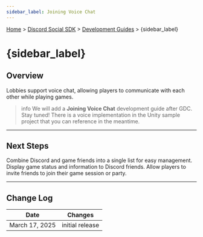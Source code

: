 ```yaml
---
sidebar_label: Joining Voice Chat
---
```


[Home](#DOCS_INTRO) > [Discord Social SDK](#DOCS_DISCORD_SOCIAL_SDK_OVERVIEW) > [Development Guides](#DOCS_DISCORD_SOCIAL_SDK_DEVELOPMENT_GUIDES) > {sidebar_label}

# {sidebar_label}

<LimitedAccessCallout />

## Overview

Lobbies support voice chat, allowing players to communicate with each other while playing games.

> info
> We will add a **Joining Voice Chat** development guide after GDC. Stay tuned! There is a voice implementation in the Unity sample project that you can reference in the meantime.

---

## Next Steps 

<Container>
  <Card title="Creating a Unified Friends List" link="#DOCS_DISCORD_SOCIAL_SDK_DEVELOPMENT_GUIDES_CREATING_A_UNIFIED_FRIENDS_LIST" icon="ListViewIcon">
    Combine Discord and game friends into a single list for easy management.
  </Card>
  <Card title="Setting Rich Presence" link="#DOCS_DISCORD_SOCIAL_SDK_DEVELOPMENT_GUIDES_SETTING_RICH_PRESENCE" icon="UserStatusIcon">
    Display game status and information to Discord friends.
  </Card>
  <Card title="Managing Game Invites" link="#DOCS_DISCORD_SOCIAL_SDK_DEVELOPMENT_GUIDES_MANAGING_GAME_INVITES" icon="InboxIcon">
    Allow players to invite friends to join their game session or party.
  </Card>
</Container>

<SupportCallout />

---

## Change Log

| Date           | Changes         |
|----------------|-----------------|
| March 17, 2025 | initial release |
